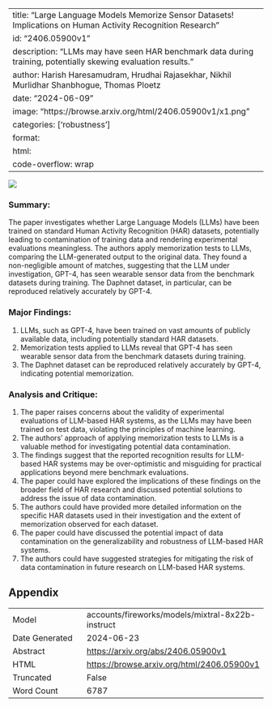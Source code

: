 
---
title: "Large Language Models Memorize Sensor Datasets! Implications on Human Activity Recognition Research"
id: "2406.05900v1"
description: "LLMs may have seen HAR benchmark data during training, potentially skewing evaluation results."
author: Harish Haresamudram, Hrudhai Rajasekhar, Nikhil Murlidhar Shanbhogue, Thomas Ploetz
date: "2024-06-09"
image: "https://browse.arxiv.org/html/2406.05900v1/x1.png"
categories: ['robustness']
format:
  html:
    code-overflow: wrap
---

![](https://browse.arxiv.org/html/2406.05900v1/x1.png)

### Summary:

The paper investigates whether Large Language Models (LLMs) have been trained on standard Human Activity Recognition (HAR) datasets, potentially leading to contamination of training data and rendering experimental evaluations meaningless. The authors apply memorization tests to LLMs, comparing the LLM-generated output to the original data. They found a non-negligible amount of matches, suggesting that the LLM under investigation, GPT-4, has seen wearable sensor data from the benchmark datasets during training. The Daphnet dataset, in particular, can be reproduced relatively accurately by GPT-4.

### Major Findings:

1. LLMs, such as GPT-4, have been trained on vast amounts of publicly available data, including potentially standard HAR datasets.
2. Memorization tests applied to LLMs reveal that GPT-4 has seen wearable sensor data from the benchmark datasets during training.
3. The Daphnet dataset can be reproduced relatively accurately by GPT-4, indicating potential memorization.

### Analysis and Critique:

1. The paper raises concerns about the validity of experimental evaluations of LLM-based HAR systems, as the LLMs may have been trained on test data, violating the principles of machine learning.
2. The authors' approach of applying memorization tests to LLMs is a valuable method for investigating potential data contamination.
3. The findings suggest that the reported recognition results for LLM-based HAR systems may be over-optimistic and misguiding for practical applications beyond mere benchmark evaluations.
4. The paper could have explored the implications of these findings on the broader field of HAR research and discussed potential solutions to address the issue of data contamination.
5. The authors could have provided more detailed information on the specific HAR datasets used in their investigation and the extent of memorization observed for each dataset.
6. The paper could have discussed the potential impact of data contamination on the generalizability and robustness of LLM-based HAR systems.
7. The authors could have suggested strategies for mitigating the risk of data contamination in future research on LLM-based HAR systems.

## Appendix

|          |          |
|----------|----------|
| Model     | accounts/fireworks/models/mixtral-8x22b-instruct       |
| Date Generated     | 2024-06-23       |
| Abstract | [https://arxiv.org/abs/2406.05900v1](https://arxiv.org/abs/2406.05900v1)        |
| HTML     | [https://browse.arxiv.org/html/2406.05900v1](https://browse.arxiv.org/html/2406.05900v1)       |
| Truncated       | False       |
| Word Count       | 6787       |